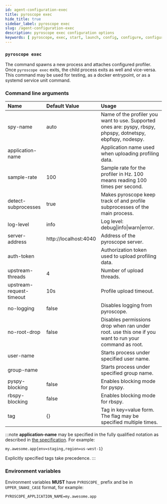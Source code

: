 ```yaml
---
id: agent-configuration-exec
title: pyroscope exec
hide_title: true
sidebar_label: pyroscope exec
slug: /agent-configuration-exec
description: pyroscope exec configuration options
keywords: [ pyroscope, exec, start, launch, config, configure, configuration, setup, options, arguments, cli, env, environment, variables ]
---
```


### `pyroscope exec`

The command spawns a new process and attaches configured profiler. Once `pyroscope exec` exits, the child process exits
as well and vice-versa. This command may be used for testing, as a docker entrypoint, or as a systemd service unit command.

### Command line arguments

<!-- generate-sample-config:exec:md -->
| Name | Default Value | Usage |
| :- | :- | :- |
| spy-name | auto | Name of the profiler you want to use. Supported ones are: pyspy, rbspy, phpspy, dotnetspy, ebpfspy, nodespy. |
| application-name |  | Application name used when uploading profiling data. |
| sample-rate | 100 | Sample rate for the profiler in Hz. 100 means reading 100 times per second. |
| detect-subprocesses | true | Makes pyroscope keep track of and profile subprocesses of the main process. |
| log-level | info | Log level: debug&#124;info&#124;warn&#124;error. |
| server-address | http://localhost:4040 | Address of the pyroscope server. |
| auth-token |  | Authorization token used to upload profiling data. |
| upstream-threads | 4 | Number of upload threads. |
| upstream-request-timeout | 10s | Profile upload timeout. |
| no-logging | false | Disables logging from pyroscope. |
| no-root-drop | false | Disables permissions drop when ran under root. use this one if you want to run your command as root. |
| user-name |  | Starts process under specified user name. |
| group-name |  | Starts process under specified group name. |
| pyspy-blocking | false | Enables blocking mode for pyspy. |
| rbspy-blocking | false | Enables blocking mode for rbspy. |
| tag | {} | Tag in key=value form. The flag may be specified multiple times. |
<!-- /generate-sample-config -->

:::note
**application-name** may be specified in the fully qualified notation as described in [the specification](/docs/flameql#notation). For example:
```
my.awesome.app{env=staging,region=us-west-1}
```
Explicitly specified tags take precedence.
:::

### Environment variables

Environment variables **MUST** have `PYROSCOPE_` prefix and be in `UPPER_SNAKE_CASE` format, for example:
```shell
PYROSCOPE_APPLICATION_NAME=my.awesome.app
```
